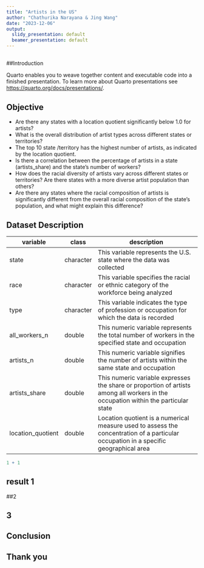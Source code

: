 ```yaml
---
title: "Artists in the US"
author: "Chathurika Narayana & Jing Wang"
date: "2023-12-06"
output:
  slidy_presentation: default
  beamer_presentation: default
---
```


## 

##Introduction

Quarto enables you to weave together content and executable code into a finished presentation. To learn more about Quarto presentations see <https://quarto.org/docs/presentations/>.

## Objective

-   Are there any states with a location quotient significantly below 1.0 for artists?
-   What is the overall distribution of artist types across different states or territories?
-   The top 10 state /territory has the highest number of artists, as indicated by the location quotient.
-   Is there a correlation between the percentage of artists in a state (artists_share) and the state's number of workers?
-   How does the racial diversity of artists vary across different states or territories? Are there states with a more diverse artist population than others?
-   Are there any states where the racial composition of artists is significantly different from the overall racial composition of the state's population, and what might explain this difference?

## Dataset Description

| variable          | class     | description                                                                                                                          |
|-------------------|-----------|--------------------------------------------------------------------------------------------------------------------------------------|
| state             | character | This variable represents the U.S. state where the data was collected                                                                 |
| race              | character | This variable specifies the racial or ethnic category of the workforce being analyzed                                                |
| type              | character | This variable indicates the type of profession or occupation for which the data is recorded                                          |
| all_workers_n     | double    | This numeric variable represents the total number of workers in the specified state and occupation                                   |
| artists_n         | double    | This numeric variable signifies the number of artists within the same state and occupation                                           |
| artists_share     | double    | This numeric variable expresses the share or proportion of artists among all workers in the occupation within the particular state   |
| location_quotient | double    | Location quotient is a numerical measure used to assess the concentration of a particular occupation in a specific geographical area |

```r
1 + 1
```

## result 1

##2

## 3

## Conclusion

## Thank you

